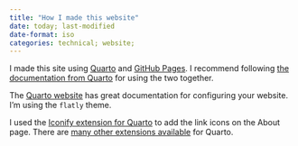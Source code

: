 ```yaml
---
title: "How I made this website"
date: today; last-modified
date-format: iso
categories: technical; website;
---
```


I made this site using [Quarto](https://quarto.org/) and [GitHub Pages](https://pages.github.com/). I recommend following [the documentation from Quarto](https://quarto.org/docs/publishing/github-pages.html) for using the two together. 

The [Quarto website](https://quarto.org/docs/websites/) has great documentation for configuring your website. I'm using the `flatly` theme.

I used the [Iconify extension for Quarto](https://github.com/mcanouil/quarto-iconify) to add the link icons on the About page. There are [many other extensions available](https://quarto.org/docs/extensions/) for Quarto.  